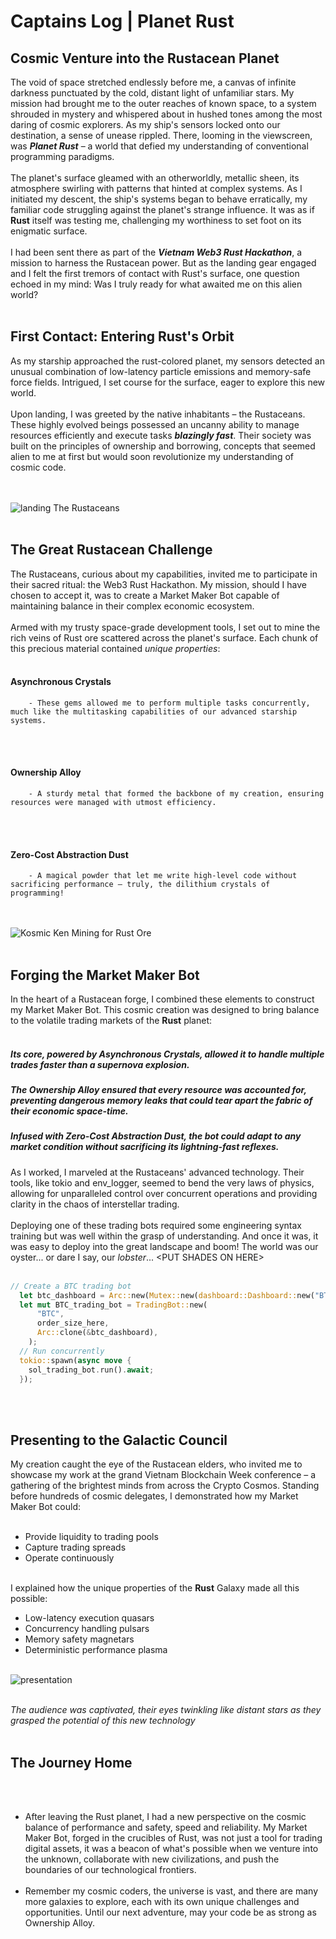 
# Captains Log | Planet Rust

## Cosmic Venture into the Rustacean Planet

The void of space stretched endlessly before me, a canvas of infinite darkness punctuated by the cold, distant light of unfamiliar stars. 
My mission had brought me to the outer reaches of known space, to a system shrouded in mystery and whispered about in hushed tones among the most 
daring of cosmic explorers. As my ship's sensors locked onto our destination, a sense of unease rippled. There, looming in the viewscreen, 
was ***Planet Rust*** – a world that defied my understanding of conventional programming paradigms.
<br></br>
The planet's surface gleamed with an otherworldly, metallic sheen, its atmosphere swirling with patterns that hinted at complex systems. As I initiated my descent, 
the ship's systems began to behave erratically, my familiar code struggling against the planet's strange influence. It was as if **Rust** itself was testing me, 
challenging my worthiness to set foot on its enigmatic surface.
<br></br>
I had been sent there as part of the ***Vietnam Web3 Rust Hackathon***, a mission to harness the Rustacean power. But as the landing gear engaged and I felt the first 
tremors of contact with Rust's surface, one question echoed in my mind: Was I truly ready for what awaited me on this alien world?
<br></br>

## First Contact: Entering Rust's Orbit
As my starship approached the rust-colored planet, my sensors detected an unusual combination of low-latency particle emissions and memory-safe force fields. 
Intrigued, I set course for the surface, eager to explore this new world.
<br></br>
Upon landing, I was greeted by the native inhabitants – the Rustaceans. These highly evolved beings possessed an uncanny ability to manage resources efficiently 
and execute tasks ***blazingly fast***. Their society was built on the principles of ownership and borrowing, concepts that seemed alien to me at first but would soon 
revolutionize my understanding of cosmic code.

<br></br>
<img src="/landing.JPG" alt="landing" />
The Rustaceans
<br></br>

## The Great Rustacean Challenge

The Rustaceans, curious about my capabilities, invited me to participate in their sacred ritual: the Web3 Rust Hackathon. My mission, should I have chosen to accept it, 
was to create a Market Maker Bot capable of maintaining balance in their complex economic ecosystem.
<br></br>
Armed with my trusty space-grade development tools, I set out to mine the rich veins of Rust ore scattered across the planet's surface. Each chunk of this precious 
material contained *unique properties*:
<br></br>
#### Asynchronous Crystals 

        - These gems allowed me to perform multiple tasks concurrently, much like the multitasking capabilities of our advanced starship systems.
<br></br>
#### Ownership Alloy

        - A sturdy metal that formed the backbone of my creation, ensuring resources were managed with utmost efficiency.
<br></br>
#### Zero-Cost Abstraction Dust 
        - A magical powder that let me write high-level code without sacrificing performance – truly, the dilithium crystals of programming!

<br></br>
<img src="/kosmic_ken.JPG" alt="Kosmic Ken" />
Mining for Rust Ore
<br></br>

## Forging the Market Maker Bot
In the heart of a Rustacean forge, I combined these elements to construct my Market Maker Bot. This cosmic creation was designed to bring balance 
to the volatile trading markets of the **Rust** planet:
<br></br>

#####   Its core, powered by Asynchronous Crystals, allowed it to handle multiple trades faster than a supernova explosion.
#####   The Ownership Alloy ensured that every resource was accounted for, preventing dangerous memory leaks that could tear apart the fabric of their economic space-time.
#####   Infused with Zero-Cost Abstraction Dust, the bot could adapt to any market condition without sacrificing its lightning-fast reflexes.

As I worked, I marveled at the Rustaceans' advanced technology. Their tools, like <BlueHighlight>tokio</BlueHighlight> and <BlueHighlight>env_logger</BlueHighlight>, 
seemed to bend the very laws of physics, allowing for unparalleled control over concurrent operations and providing clarity in the chaos of interstellar trading.
<br></br>
Deploying one of these trading bots required some engineering syntax training but was well within the grasp of understanding.  And once it was, it was easy to 
deploy into the great landscape and boom! The world was our oyster... or dare I say, our *lobster*... \<PUT SHADES ON HERE>
<br></br>

```rust
// Create a BTC trading bot
  let btc_dashboard = Arc::new(Mutex::new(dashboard::Dashboard::new("BTC")));
  let mut BTC_trading_bot = TradingBot::new(
      "BTC",
      order_size_here,
      Arc::clone(&btc_dashboard),
    );
  // Run concurrently
  tokio::spawn(async move {
    sol_trading_bot.run().await;
  });
  ```
<br></br>

## Presenting to the Galactic Council

My creation caught the eye of the Rustacean elders, who invited me to showcase my work at the grand Vietnam Blockchain Week conference – 
a gathering of the brightest minds from across the Crypto Cosmos. Standing before hundreds of cosmic delegates, I demonstrated how my Market Maker Bot could:
<br></br>

- Provide liquidity to trading pools 
- Capture trading spreads 
- Operate continuously
<br></br>

I explained how the unique properties of the **Rust** Galaxy made all this possible:

- Low-latency execution quasars
- Concurrency handling pulsars
- Memory safety magnetars
- Deterministic performance plasma
<br></br>

<img src="/presentation.jpg" alt="presentation" />
<br></br>

_The audience was captivated, their eyes twinkling like distant stars as they grasped the potential of this new technology_
<br></br>

## The Journey Home
<br></br>
- After leaving the Rust planet, I had a new perspective on the cosmic balance of performance and safety, speed and reliability.
My Market Maker Bot, forged in the crucibles of Rust, was not just a tool for trading digital assets, it was a beacon of what's possible when we venture 
into the unknown, collaborate with new civilizations, and push the boundaries of our technological frontiers.
<br></br>
- Remember my <BlueHighlight>cosmic coders</BlueHighlight>, the universe is vast, and there are many more galaxies to explore, each with its own unique 
challenges and opportunities. Until our next adventure, may your code be as strong as Ownership Alloy.

<br></br>
<br></br>
<br></br>
<br></br>
